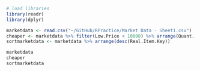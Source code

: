 ```r
# load libraries
library(readr)
library(dplyr)
```
```r
marketdata <- read.csv("~/GitHub/RPractice/Market Data - Sheet1.csv")
cheaper <- marketdata %>% filter(Low.Price < 10000) %>% arrange(Quant..for.sale)
sortmarketdata <- marketdata %>% arrange(desc(Real.Item.Key))

marketdata
cheaper
sortmarketdata
```